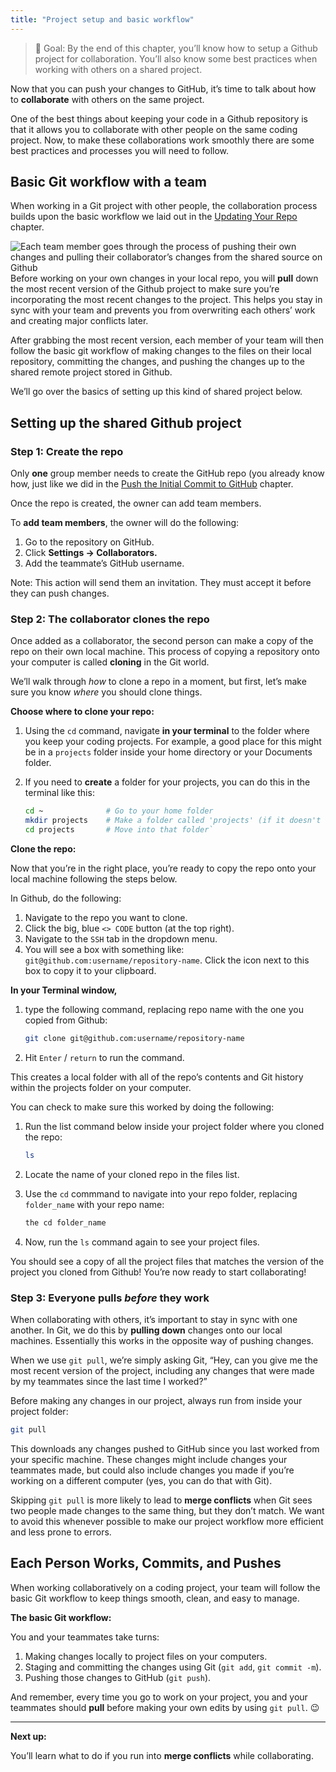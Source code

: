 ```yaml
---
title: "Project setup and basic workflow"
---
```


> 🎯 Goal: By the end of this chapter, you'll know how to setup a Github project for collaboration. You'll also know some best practices when working with others on a shared project.


Now that you can push your changes to GitHub, it’s time to talk about how to **collaborate** with others on the same project.

One of the best things about keeping your code in a Github repository is that it allows you to collaborate with other people on the same coding project. Now, to make these collaborations work smoothly there are some best practices and processes you will need to follow.

## Basic Git workflow with a team

When working in a Git project with other people, the collaboration process builds upon the basic workflow we laid out in the [Updating Your Repo](/intro-to-git/updating-your-repo.html) chapter.

![Each team member goes through the process of pushing their own changes and pulling their collaborator's changes from the shared source on Github](../images/collaboration-git-team-workflow-example.png) Before working on your own changes in your local repo, you will **pull** down the most recent version of the Github project to make sure you're incorporating the most recent changes to the project. This helps you stay in sync with your team and prevents you from overwriting each others' work and creating major conflicts later.

After grabbing the most recent version, each member of your team will then follow the basic git workflow of making changes to the files on their local repository, committing the changes, and pushing the changes up to the shared remote project stored in Github.

We'll go over the basics of setting up this kind of shared project below.

## Setting up the shared Github project

### Step 1: Create the repo

Only **one** group member needs to create the GitHub repo (you already know how, just like we did in the [Push the Initial Commit to GitHub](/intro-to-git/pushing-to-github.html#create-a-repository-on-github) chapter.

Once the repo is created, the owner can add team members.

To **add team members**, the owner will do the following:

1.  Go to the repository on GitHub.
1.  Click **Settings → Collaborators.**
1.  Add the teammate’s GitHub username.

Note: This action will send them an invitation. They must accept it before they can push changes.

### Step 2: The collaborator clones the repo

Once added as a collaborator, the second person can make a copy of the repo on their own local machine. This process of copying a repository onto your computer is called **cloning** in the Git world.

We'll walk through *how* to clone a repo in a moment, but first, let's make sure you know *where* you should clone things.

**Choose where to clone your repo:**

1.  Using the `cd` command, navigate **in your terminal** to the folder where you keep your coding projects. For example, a good place for this might be in a `projects` folder inside your home directory or your Documents folder.
1.  If you need to **create** a folder for your projects, you can do this in the terminal like this:

    ``` bash
    cd ~              # Go to your home folder 
    mkdir projects    # Make a folder called 'projects' (if it doesn't already exist) 
    cd projects       # Move into that folder`
    ```

**Clone the repo:**

Now that you're in the right place, you're ready to copy the repo onto your local machine following the steps below.

In Github, do the following:

1.  Navigate to the repo you want to clone.
2.  Click the big, blue `<> CODE` button (at the top right).
3.  Navigate to the `SSH` tab in the dropdown menu.
4.  You will see a box with something like: `git@github.com:username/repository-name`. Click the icon next to this box to copy it to your clipboard.

**In your Terminal window,**

1.  type the following command, replacing repo name with the one you copied from Github:

    ``` bash
    git clone git@github.com:username/repository-name
    ```

1.  Hit `Enter` / `return` to run the command.

This creates a local folder with all of the repo’s contents and Git history within the projects folder on your computer.

You can check to make sure this worked by doing the following:

1.  Run the list command below inside your project folder where you cloned the repo:

    ``` bash
    ls
    ```

1.  Locate the name of your cloned repo in the files list.
1.  Use the `cd` commmand to navigate into your repo folder, replacing `folder_name` with your repo name:

    ``` bash
    the cd folder_name
    ```

1.  Now, run the `ls` command again to see your project files.

You should see a copy of all the project files that matches the version of the project you cloned from Github! You're now ready to start collaborating!

### Step 3: Everyone pulls *before* they work

When collaborating with others, it's important to stay in sync with one another. In Git, we do this by **pulling down** changes onto our local machines. Essentially this works in the opposite way of pushing changes.

When we use `git pull`, we're simply asking Git, "Hey, can you give me the most recent version of the project, including any changes that were made by my teammates since the last time I worked?"

Before making any changes in our project, always run from inside your project folder:

``` bash
git pull
```

This downloads any changes pushed to GitHub since you last worked from your specific machine. These changes might include changes your teammates made, but could also include changes you made if you're working on a different computer (yes, you can do that with Git).

::: callout-warning
Skipping `git pull` is more likely to lead to **merge conflicts** when Git sees two people made changes to the same thing, but they don't match. We want to avoid this whenever possible to make our project workflow more efficient and less prone to errors.
:::

## Each Person Works, Commits, and Pushes

When working collaboratively on a coding project, your team will follow the basic Git workflow to keep things smooth, clean, and easy to manage.

**The basic Git workflow:**

You and your teammates take turns:

1.  Making changes locally to project files on your computers.
1.  Staging and committing the changes using Git (`git add`, `git commit -m`).
1.  Pushing those changes to GitHub (`git push`).

And remember, every time you go to work on your project, you and your teammates should **pull** before making your own edits by using `git pull`. 😉

---
**Next up:**

You'll learn what to do if you run into **merge conflicts** while collaborating. 